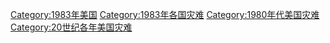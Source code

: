 [[Category:1983年美国|Category:1983年美国]]
[[Category:1983年各国灾难|Category:1983年各国灾难]]
[[Category:1980年代美国灾难|Category:1980年代美国灾难]]
[[Category:20世纪各年美国灾难|Category:20世纪各年美国灾难]]
